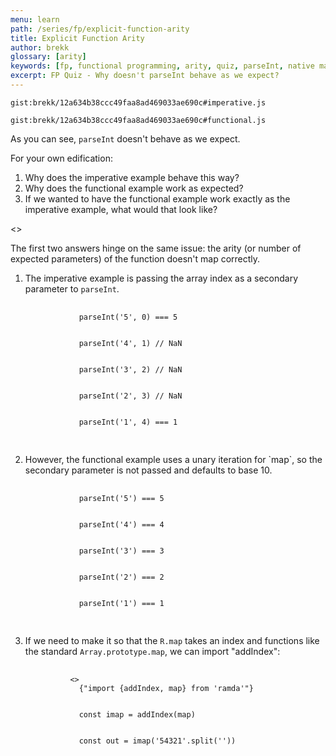 ```yaml
---
menu: learn
path: /series/fp/explicit-function-arity
title: Explicit Function Arity 
author: brekk
glossary: [arity]
keywords: [fp, functional programming, arity, quiz, parseInt, native map]
excerpt: FP Quiz - Why doesn't parseInt behave as we expect?
---
```



`gist:brekk/12a634b38ccc49faa8ad469033ae690c#imperative.js`

`gist:brekk/12a634b38ccc49faa8ad469033ae690c#functional.js`

As you can see, `parseInt` doesn't behave as we expect.

For your own edification:

1. Why does the imperative example behave this way?
2. Why does the functional example work as expected?
3. If we wanted to have the functional example work exactly as the imperative example, what would that look like?

<Reveal>
   <>
    <p>The first two answers hinge on the same issue: the arity (or number of expected parameters) of the function doesn't map correctly. </p>
    <ol>
      <li>
        The imperative example is passing the array index as a secondary parameter to <code>parseInt</code>.
        <pre>
          <code>
            parseInt('5', 0) === 5
            <br />
            parseInt('4', 1) // NaN
            <br />
            parseInt('3', 2) // NaN
            <br />
            parseInt('2', 3) // NaN
            <br />
            parseInt('1', 4) === 1
          </code>
        </pre>
      </li>
      <li>
        However, the functional example uses a unary iteration for `map`, so the secondary parameter is not passed and defaults to base 10.
        <pre>
          <code>
            parseInt('5') === 5
            <br />
            parseInt('4') === 4
            <br />
            parseInt('3') === 3
            <br />
            parseInt('2') === 2
            <br />
            parseInt('1') === 1
          </code>
        </pre>
      </li>
      <li>
        If we need to make it so that the <code>R.map</code> takes an index and functions like the standard <code>Array.prototype.map</code>, we can import "addIndex":
        <pre>
        <code>
          <>
            {"import {addIndex, map} from 'ramda'"}
            <br />
            const imap = addIndex(map)
            <br />
            const out = imap('54321'.split(''))
          </>
        </code>
        </pre>
      </li>
    </ol>
  </>
</Reveal>

